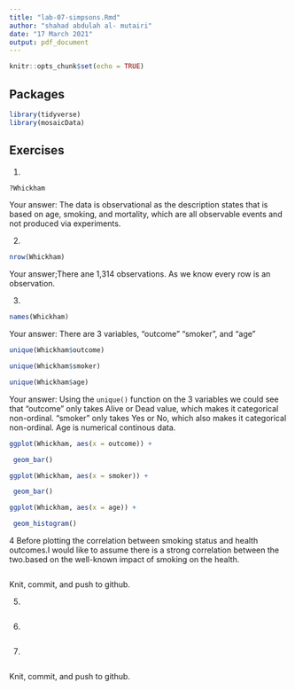 ```yaml
---
title: "lab-07-simpsons.Rmd"
author: "shahad abdulah al- mutairi"
date: "17 March 2021"
output: pdf_document
---
```


```r
knitr::opts_chunk$set(echo = TRUE)
```

## Packages

```r
library(tidyverse) 
library(mosaicData)
```


## Exercises


1.  
```r
?Whickham
```
    
Your answer:
The data is observational as the description states that is based on age, smoking, and mortality, which are all observable events and not produced via experiments.

2.  
```r
nrow(Whickham)
```

Your answer;There ane 1,314 observations. As we know every row is an observation.


3.  

```r
names(Whickham)
```

Your answer: There are 3 variables, "outcome" "smoker", and "age"




```r
unique(Whickham$outcome)

unique(Whickham$smoker)

unique(Whickham$age)
```

Your answer: Using the `unique()` function on the 3 variables we could see that "outcome" only takes Alive or Dead value, which makes it categorical non-ordinal. "smoker" only takes Yes or No, which also makes it categorical non-ordinal. Age is numerical continous data.

```r
ggplot(Whickham, aes(x = outcome)) +

 geom_bar()
```


```r
ggplot(Whickham, aes(x = smoker)) +

 geom_bar()
```

```r
ggplot(Whickham, aes(x = age)) +

 geom_histogram()
```


4 Before plotting the correlation between smoking status and health outcomes.I would like to assume there is a strong correlation between the two.based on the well-known impact of smoking on the health.

```r
```

Knit, commit, and push to github.

5. 

```r

```



6.


```r

```

7. 

```r

```

Knit, commit, and push to github.